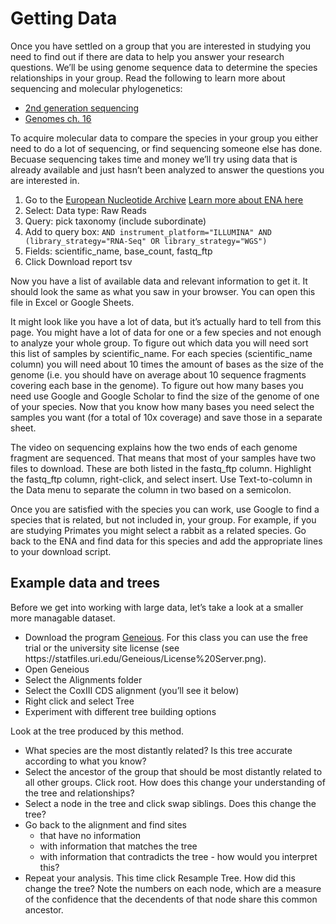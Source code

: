 # Getting Data

Once you have settled on a group that you are interested in studying you need to find out
if there are data to help you answer your research questions.
We'll be using genome sequence data to determine the species relationships in your group.
Read the following to learn more about sequencing and molecular phylogenetics:

* [2nd generation sequencing](https://www.youtube.com/watch?v=fCd6B5HRaZ8)
* [Genomes ch. 16](https://www.ncbi.nlm.nih.gov/books/NBK21122/)

To acquire molecular data to compare the species in your group 
you either need to do a lot of sequencing, or find sequencing someone else has done.
Becuase sequencing takes time and money we'll try using data that is already available
and just hasn't been analyzed to answer the questions you are interested in.

1. Go to the [European Nucleotide Archive](https://www.ebi.ac.uk/ena/browser/advanced-search) [Learn more about ENA here](https://www.ebi.ac.uk/ena/browser/about)
2. Select: Data type: Raw Reads
3. Query: pick taxonomy (include subordinate)
4. Add to query box: ` AND instrument_platform="ILLUMINA" AND (library_strategy="RNA-Seq" OR library_strategy="WGS")`
5. Fields: scientific_name, base_count, fastq_ftp
6. Click Download report tsv

Now you have a list of available data and relevant information to get it.
It should look the same as what you saw in your browser.
You can open this file in Excel or Google Sheets.

It might look like you have a lot of data, but it's actually hard to tell from this page.
You might have a lot of data for one or a few species and not enough to analyze your whole group.
To figure out which data you will need sort this list of samples by scientific_name.
For each species (scientific_name column) you will need about 10 times the amount of bases as the size of the genome
(i.e. you should have on average about 10 sequence fragments covering each base in the genome).
To figure out how many bases you need use Google and Google Scholar to find the size of the genome of one of your species.
Now that you know how many bases you need select the samples you want (for a total of 10x coverage) and save those in a separate sheet.

The video on sequencing explains how the two ends of each genome fragment are sequenced.
That means that most of your samples have two files to download.
These are both listed in the fastq_ftp column.
Highlight the fastq_ftp column, right-click, and select insert.
Use Text-to-column in the Data menu to separate the column in two based on a semicolon.

Once you are satisfied with the species you can work,
use Google to find a species that is related, but not included in,
your group. For example, if you are studying Primates you might select a rabbit as a related species.
Go back to the ENA and find data for this species and add the appropriate lines to your download script.

## Example data and trees

Before we get into working with large data, let's take a look at a smaller more managable dataset.

* Download the program [Geneious](https://www.geneious.com/). For this class you can use the free trial or the university site license (see https://statfiles.uri.edu/Geneious/License%20Server.png).
* Open Geneious
* Select the Alignments folder
* Select the CoxIII CDS alignment (you'll see it below)
* Right click and select Tree
* Experiment with different tree building options

Look at the tree produced by this method.

* What species are the most distantly related? Is this tree accurate according to what you know?
* Select the ancestor of the group that should be most distantly related to all other groups. Click root. How does this change your understanding of the tree and relationships?
* Select a node in the tree and click swap siblings. Does this change the tree?
* Go back to the alignment and find sites
  * that have no information
  * with information that matches the tree
  * with information that contradicts the tree - how would you interpret this?
* Repeat your analysis. This time click Resample Tree. How did this change the tree? Note the numbers on each node, which are a measure of the confidence that the decendents of that node share this common ancestor.

